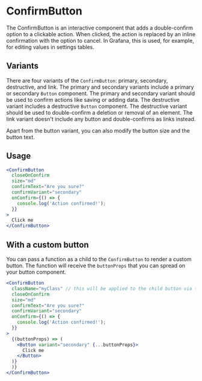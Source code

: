 
<Meta title="MDX|ConfirmButton" component={ConfirmButton} />

# ConfirmButton

The ConfirmButton is an interactive component that adds a double-confirm option to a clickable action. When clicked, the action is replaced by an inline confirmation with the option to cancel. In Grafana, this is used, for example, for editing values in settings tables.

## Variants

There are four variants of the `ConfirmButton`: primary, secondary, destructive, and link. The primary and secondary variants include a primary or secondary `Button` component. The primary and secondary variant should be used to confirm actions like saving or adding data. The destructive variant includes a destructive `Button` component. The destructive variant should be used to double-confirm a deletion or removal of an element. The link variant doesn't include any button and double-confirms as links instead.

Apart from the button variant, you can also modify the button size and the button text.

## Usage

```jsx
<ConfirmButton
  closeOnConfirm
  size="md"
  confirmText="Are you sure?"
  confirmVariant="secondary"
  onConfirm={() => {
    console.log('Action confirmed!');
  }}
>
  Click me
</ConfirmButton>
```

## With a custom button

You can pass a function as a child to the `ConfirmButton` to render a custom button. The function will receive the `buttonProps` that you can spread on your button component.

```jsx
<ConfirmButton
  className="myClass" // this will be applied to the child button via the buttonProps
  closeOnConfirm
  size="md"
  confirmText="Are you sure?"
  confirmVariant="secondary"
  onConfirm={() => {
    console.log('Action confirmed!');
  }}
>
  {(buttonProps) => (
    <Button variant="secondary" {...buttonProps}>
      Click me
    </Button>
  )}
  )}
</ConfirmButton>
```

<ArgTypes of={ConfirmButton} />
